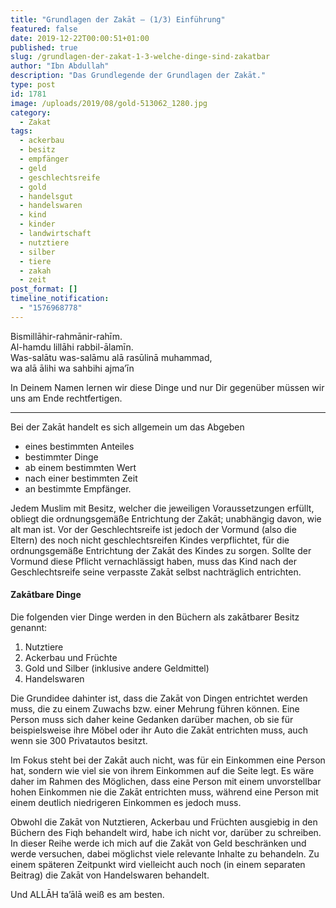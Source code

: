 ```yaml
---
title: "Grundlagen der Zakāt – (1/3) Einführung"
featured: false
date: 2019-12-22T00:00:51+01:00
published: true
slug: /grundlagen-der-zakat-1-3-welche-dinge-sind-zakatbar
author: "Ibn Abdullah"
description: "Das Grundlegende der Grundlagen der Zakāt."
type: post
id: 1781
image: /uploads/2019/08/gold-513062_1280.jpg
category:
  - Zakat
tags:
  - ackerbau
  - besitz
  - empfänger
  - geld
  - geschlechtsreife
  - gold
  - handelsgut
  - handelswaren
  - kind
  - kinder
  - landwirtschaft
  - nutztiere
  - silber
  - tiere
  - zakah
  - zeit
post_format: []
timeline_notification:
  - "1576968778"
---
```


Bismillāhir-rahmānir-rahīm.  
Al-hamdu lillāhi rabbil-ālamīn.  
Was-salātu was-salāmu alā rasūlinā muhammad,  
wa alā ālihi wa sahbihi ajma’īn

In Deinem Namen lernen wir diese Dinge und nur Dir gegenüber müssen wir uns am Ende rechtfertigen.

---

Bei der Zakāt handelt es sich allgemein um das Abgeben

- eines bestimmten Anteiles
- bestimmter Dinge
- ab einem bestimmten Wert
- nach einer bestimmten Zeit
- an bestimmte Empfänger.

Jedem Muslim mit Besitz, welcher die jeweiligen Voraussetzungen erfüllt, obliegt die ordnungsgemäße Entrichtung der Zakāt; unabhängig davon, wie alt man ist. Vor der Geschlechtsreife ist jedoch der Vormund (also die Eltern) des noch nicht geschlechtsreifen Kindes verpflichtet, für die ordnungsgemäße Entrichtung der Zakāt des Kindes zu sorgen. Sollte der Vormund diese Pflicht vernachlässigt haben, muss das Kind nach der Geschlechtsreife seine verpasste Zakāt selbst nachträglich entrichten.

#### Zakātbare Dinge

Die folgenden vier Dinge werden in den Büchern als zakātbarer Besitz genannt:

1. Nutztiere
2. Ackerbau und Früchte
3. Gold und Silber (inklusive andere Geldmittel)
4. Handelswaren

Die Grundidee dahinter ist, dass die Zakāt von Dingen entrichtet werden muss, die zu einem Zuwachs bzw. einer Mehrung führen können. Eine Person muss sich daher keine Gedanken darüber machen, ob sie für beispielsweise ihre Möbel oder ihr Auto die Zakāt entrichten muss, auch wenn sie 300 Privatautos besitzt.

Im Fokus steht bei der Zakāt auch nicht, was für ein Einkommen eine Person hat, sondern wie viel sie von ihrem Einkommen auf die Seite legt. Es wäre daher im Rahmen des Möglichen, dass eine Person mit einem unvorstellbar hohen Einkommen nie die Zakāt entrichten muss, während eine Person mit einem deutlich niedrigeren Einkommen es jedoch muss.

Obwohl die Zakāt von Nutztieren, Ackerbau und Früchten ausgiebig in den Büchern des Fiqh behandelt wird, habe ich nicht vor, darüber zu schreiben. In dieser Reihe werde ich mich auf die Zakāt von Geld beschränken und werde versuchen, dabei möglichst viele relevante Inhalte zu behandeln. Zu einem späteren Zeitpunkt wird vielleicht auch noch (in einem separaten Beitrag) die Zakāt von Handelswaren behandelt.

Und ALLĀH ta’ālā weiß es am besten.
